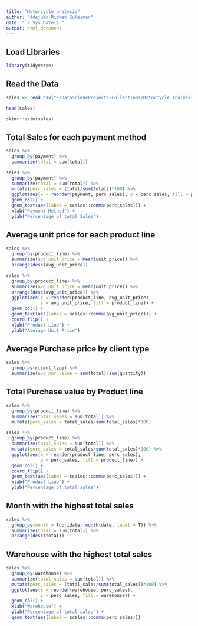 ```yaml
---
title: "Motorcycle analysis"
author: "Adejumo Ridwan Suleiman"
date: "`r Sys.Date()`"
output: html_document
---
```


## Load Libraries
```r
library(tidyverse)
```

## Read the Data
```r
sales <- read_csv("~/DataScieneProjects-Collections/Motorcycle Analysis/sales data.csv")

head(sales)
```
```r
skimr::skim(sales)
```

## Total Sales for each payment method
```r
sales %>% 
  group_by(payment) %>% 
  summarize(total = sum(total)) 
```
```r
sales %>% 
  group_by(payment) %>% 
  summarize(total = sum(total)) %>% 
  mutate(perc_sales = (total/sum(total))*100) %>% 
  ggplot(aes(x = reorder(payment, perc_sales), y = perc_sales, fill = payment)) +
  geom_col() +
  geom_text(aes(label = scales::comma(perc_sales))) +
  xlab("Payment Method") +
  ylab("Percentage of total Sales")
```

## Average unit price for each product line

```r
sales %>% 
  group_by(product_line) %>% 
  summarize(avg_unit_price = mean(unit_price)) %>% 
  arrange(desc(avg_unit_price))
```


```r
sales %>% 
  group_by(product_line) %>% 
  summarize(avg_unit_price = mean(unit_price)) %>% 
  arrange(desc(avg_unit_price)) %>% 
  ggplot(aes(x = reorder(product_line, avg_unit_price), 
             y = avg_unit_price, fill = product_line)) +
  geom_col() +
  geom_text(aes(label = scales::comma(avg_unit_price))) +
  coord_flip() +
  xlab("Product Line") +
  ylab("Average Unit Price")
```

## Average Purchase price by client type
```r
sales %>% 
  group_by(client_type) %>% 
  summarize(avg_pur_value = sum(total)/sum(quantity)) 
```

## Total Purchase value by Product line
```r
sales %>% 
  group_by(product_line) %>% 
  summarize(total_sales = sum(total)) %>% 
  mutate(perc_sales = total_sales/sum(total_sales)*100)
```

```r
sales %>% 
  group_by(product_line) %>% 
  summarize(total_sales = sum(total)) %>% 
  mutate(perc_sales = total_sales/sum(total_sales)*100) %>% 
  ggplot(aes(x = reorder(product_line, perc_sales), 
             y = perc_sales, fill = product_line)) +
  geom_col() + 
  coord_flip() +
  geom_text(aes(label = scales::comma(perc_sales))) +
  xlab("Product Line") +
  ylab("Percentage of total sales")
```

## Month with the highest total sales
```r
sales %>%
  group_by(month = lubridate::month(date, label = T)) %>% 
  summarize(total = sum(total)) %>% 
  arrange(desc(total))
```

## Warehouse with the highest total sales
```r
sales %>% 
  group_by(warehouse) %>% 
  summarize(total_sales = sum(total)) %>% 
  mutate(perc_sales = (total_sales/sum(total_sales))*100) %>% 
  ggplot(aes(x = reorder(warehouse, perc_sales),
             y = perc_sales, fill = warehouse)) +
  geom_col() +
  xlab("Warehouse") +
  ylab("Percentage of total sales") +
  geom_text(aes(label = scales::comma(perc_sales)))
```

